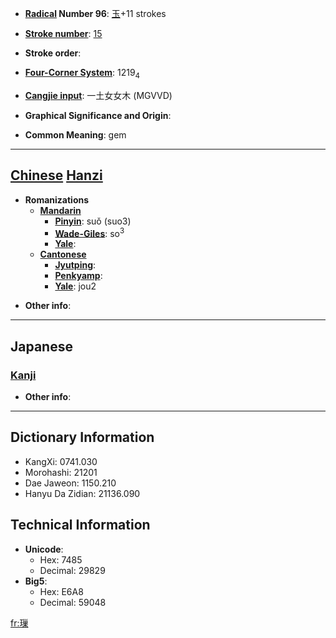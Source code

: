 * '''[[Wiktionary:Chinese radical index| Radical]] Number 96''': [[Wiktionary:Chinese radical index 玉|玉]]+11 strokes

* '''[[Wiktionary:Chinese total strokes index|Stroke number]]''': [[Wiktionary:Chinese total strokes index 15|15]]

* '''Stroke order''': 

* '''[[Wiktionary:Chinese four corner index|Four-Corner System]]''': 1219<sub>4</sub>

* '''[[Wiktionary:Chinese Cangjie index|Cangjie input]]''': 一土女女木 (MGVVD)

* '''Graphical Significance and Origin''': 

* '''Common Meaning''': gem

----

== [[Chinese]] [[Hanzi]] ==

* '''Romanizations'''
** '''[[Mandarin]]'''
*** '''[[Pinyin]]''': suǒ (suo3)
*** '''[[Wade-Giles]]''': so<sup>3</sup>
*** '''[[Yale]]''': 
** '''[[Cantonese]]'''
*** '''[[Jyutping]]''':
*** '''[[Penkyamp]]''': 
*** '''[[Yale]]''': jou2

* '''Other info''': 

----

==Japanese==
===[[Kanji]]===
{{kanji|on readings=[[そう]] (sō), [[さ]] (sa)
|kun readings=
}}

* '''Other info''':  

----

== Dictionary Information ==

* KangXi: 0741.030
* Morohashi: 21201
* Dae Jaweon: 1150.210
* Hanyu Da Zidian: 21136.090

== Technical Information ==

* '''Unicode''':
** Hex: 7485
** Decimal: 29829
* '''Big5''':
** Hex: E6A8
** Decimal: 59048

[[fr:璅]]